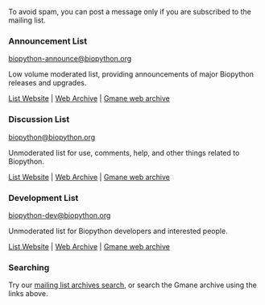 To avoid spam, you can post a message only if you are subscribed to the mailing list.

===  Announcement List ===
[mailto:biopython-announce@biopython.org biopython-announce@biopython.org]

Low volume moderated list, providing announcements of major Biopython releases and upgrades.

[http://lists.open-bio.org/mailman/listinfo/biopython-announce/ List Website] | [http://lists.open-bio.org/pipermail/biopython-announce/ Web Archive] | [http://dir.gmane.org/gmane.comp.python.bio.announce Gmane web archive]

=== Discussion List ===
[mailto:biopython@biopython.org biopython@biopython.org]

Unmoderated list for use, comments, help, and other things related to Biopython.

[http://lists.open-bio.org/mailman/listinfo/biopython/ List Website] | [http://lists.open-bio.org/pipermail/biopython/ Web Archive] | [http://dir.gmane.org/gmane.comp.python.bio.general Gmane web archive]

=== Development List ===
[mailto:biopython-dev@biopython.org biopython-dev@biopython.org]

Unmoderated list for Biopython developers and interested people.

[http://lists.open-bio.org/mailman/listinfo/biopython-dev/ List Website] | [http://lists.open-bio.org/pipermail/biopython-dev/ Web Archive] | [http://dir.gmane.org/gmane.comp.python.bio.devel Gmane web archive]

=== Searching ===
Try our [http://search.open-bio.org/ mailing list archives search], or search the Gmane archive using the links above.